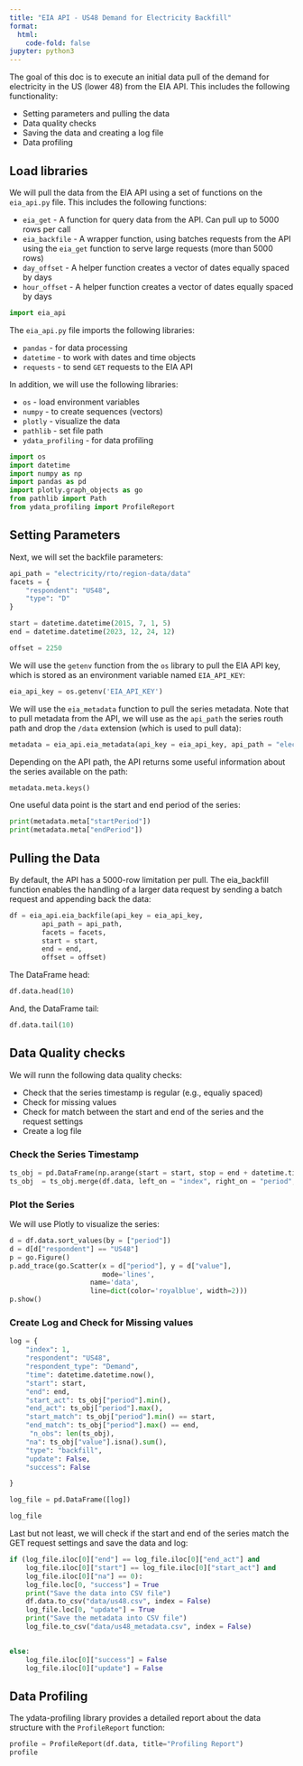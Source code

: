```yaml
---
title: "EIA API - US48 Demand for Electricity Backfill"
format:
  html:
    code-fold: false
jupyter: python3 
---
```


The goal of this doc is to execute an initial data pull of the demand for electricity in the US (lower 48) from the EIA API. This includes the following functionality:

- Setting parameters and pulling the data
- Data quality checks
- Saving the data and creating a log file
- Data profiling

## Load libraries

We will pull the data from the EIA API using a set of functions on the `eia_api.py` file. This includes the following functions:

- `eia_get` - A function for query data from the API. Can pull up to 5000 rows per call
- `eia_backfile` - A wrapper function, using batches requests from the API using the `eia_get` function to serve large requests (more than 5000 rows)
- `day_offset` - A helper function creates a vector of dates equally spaced by days
- `hour_offset` - A helper function creates a vector of dates equally spaced by days


```python
import eia_api
```

The `eia_api.py` file imports the following libraries:

- `pandas` - for data processing
- `datetime` - to work with dates and time objects
- `requests` - to send `GET` requests to the EIA API

In addition, we will use the following libraries:

- `os` - load environment variables
- `numpy` - to create sequences (vectors)
- `plotly` - visualize the data
- `pathlib` - set file path
- `ydata_profiling` - for data profiling


```python
import os
import datetime
import numpy as np
import pandas as pd
import plotly.graph_objects as go
from pathlib import Path
from ydata_profiling import ProfileReport
```


## Setting Parameters

Next, we will set the backfile parameters:
```python
api_path = "electricity/rto/region-data/data"
facets = {
    "respondent": "US48",
    "type": "D"
}

start = datetime.datetime(2015, 7, 1, 5)
end = datetime.datetime(2023, 12, 24, 12)

offset = 2250

```

We will use the `getenv` function from the `os` library to pull the EIA API key, which is stored as an environment variable named `EIA_API_KEY`:

```python
eia_api_key = os.getenv('EIA_API_KEY')
```

We will use the `eia_metadata` function to pull the series metadata. Note that to pull metadata from the API, we will use as the `api_path` the series routh path and drop the `/data` extension (which is used to pull data):

```python
metadata = eia_api.eia_metadata(api_key = eia_api_key, api_path = "electricity/rto/region-data/")
```

Depending on the API path, the API returns some useful information about the series available on the path:

```python
metadata.meta.keys()
```

One useful data point is the start and end period of the series:

```python
print(metadata.meta["startPeriod"])
print(metadata.meta["endPeriod"])
```

## Pulling the Data

By default, the API has a 5000-row limitation per pull. The eia_backfill function enables the handling of a larger data request by sending a batch request and appending back the data:

```python
df = eia_api.eia_backfile(api_key = eia_api_key, 
        api_path = api_path, 
        facets = facets, 
        start = start,
        end = end,
        offset = offset) 
```


The DataFrame head:
```python
df.data.head(10)
```

And, the DataFrame tail:
```python
df.data.tail(10)
```


## Data Quality checks

We will runn the following data quality checks:

- Check that the series timestamp is regular (e.g., equaliy spaced)
- Check for missing values
- Check for match between the start and end of the series and the request settings
- Create a log file 

### Check the Series Timestamp

```python
ts_obj = pd.DataFrame(np.arange(start = start, stop = end + datetime.timedelta(hours = 1), step = datetime.timedelta(hours = 1)).astype(datetime.datetime), columns=["index"])
ts_obj  = ts_obj.merge(df.data, left_on = "index", right_on = "period", how="left")
```

### Plot the Series

We will use Plotly to visualize the series:

```python
d = df.data.sort_values(by = ["period"])
d = d[d["respondent"] == "US48"]
p = go.Figure()
p.add_trace(go.Scatter(x = d["period"], y = d["value"],
                       mode='lines',
                    name='data',
                    line=dict(color='royalblue', width=2)))
p.show()
```


### Create Log and Check for Missing values

```python
log = {
    "index": 1,
    "respondent": "US48",
    "respondent_type": "Demand",
    "time": datetime.datetime.now(),
    "start": start,
    "end": end,
    "start_act": ts_obj["period"].min(),
    "end_act": ts_obj["period"].max(),
    "start_match": ts_obj["period"].min() == start, 
    "end_match": ts_obj["period"].max() == end, 
     "n_obs": len(ts_obj),
    "na": ts_obj["value"].isna().sum(),
    "type": "backfill",
    "update": False,
    "success": False

}

log_file = pd.DataFrame([log])

log_file
```


Last but not least, we will check if the start and end of the series match the GET request settings and save the data and log:
```python
if (log_file.iloc[0]["end"] == log_file.iloc[0]["end_act"] and 
    log_file.iloc[0]["start"] == log_file.iloc[0]["start_act"] and
    log_file.iloc[0]["na"] == 0):
    log_file.loc[0, "success"] = True
    print("Save the data into CSV file")
    df.data.to_csv("data/us48.csv", index = False)
    log_file.loc[0, "update"] = True
    print("Save the metadata into CSV file")
    log_file.to_csv("data/us48_metadata.csv", index = False)

    
else:
    log_file.iloc[0]["success"] = False
    log_file.iloc[0]["update"] = False
```


## Data Profiling

The ydata-profiling library provides a detailed report about the data structure with the `ProfileReport` function:

```python
profile = ProfileReport(df.data, title="Profiling Report")
profile
```